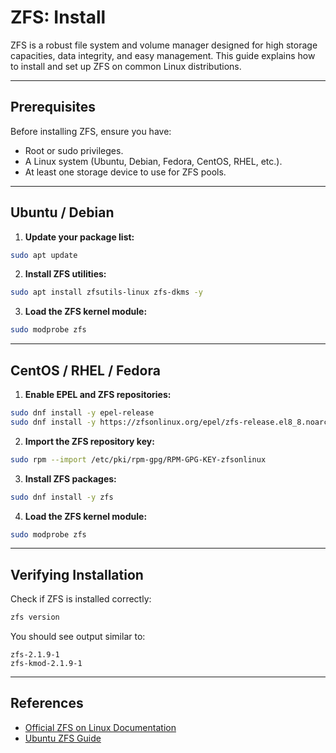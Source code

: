     
# ZFS: Install

ZFS is a robust file system and volume manager designed for high storage capacities, data integrity, and easy management. This guide explains how to install and set up ZFS on common Linux distributions.

---


## Prerequisites

Before installing ZFS, ensure you have:

* Root or sudo privileges.
* A Linux system (Ubuntu, Debian, Fedora, CentOS, RHEL, etc.).
* At least one storage device to use for ZFS pools.

---

## Ubuntu / Debian

1. **Update your package list:**

```bash
sudo apt update
```

2. **Install ZFS utilities:**

```bash
sudo apt install zfsutils-linux zfs-dkms -y
```

3. **Load the ZFS kernel module:**

```bash
sudo modprobe zfs
```

---

## CentOS / RHEL / Fedora

1. **Enable EPEL and ZFS repositories:**

```bash
sudo dnf install -y epel-release
sudo dnf install -y https://zfsonlinux.org/epel/zfs-release.el8_8.noarch.rpm
```

2. **Import the ZFS repository key:**

```bash
sudo rpm --import /etc/pki/rpm-gpg/RPM-GPG-KEY-zfsonlinux
```

3. **Install ZFS packages:**

```bash
sudo dnf install -y zfs
```

4. **Load the ZFS kernel module:**

```bash
sudo modprobe zfs
```

---

## Verifying Installation

Check if ZFS is installed correctly:

```bash
zfs version
```

You should see output similar to:

```
zfs-2.1.9-1
zfs-kmod-2.1.9-1
```

---

## References

* [Official ZFS on Linux Documentation](https://openzfs.github.io/openzfs-docs/)
* [Ubuntu ZFS Guide](https://help.ubuntu.com/community/ZFS)
